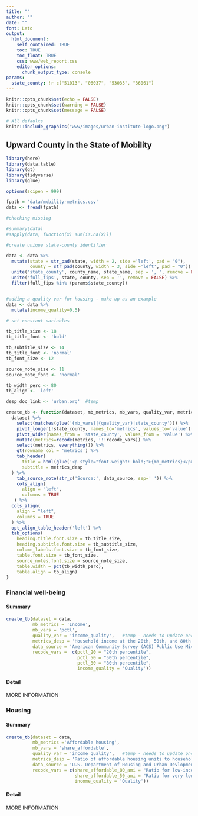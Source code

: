 ```yaml
---
title: ""
author: ""
date: ""
font: Lato
output:
  html_document:
    self_contained: TRUE
    toc: TRUE
    toc_float: TRUE
    css: www/web_report.css
    editor_options:
      chunk_output_type: console
params:
  state_county: !r c("51013", "06037", "53033", "36061")
---
```


<style>
@import url('https://fonts.googleapis.com/css?family=Lato&display=swap');
</style>

<link rel="stylesheet" href="//fonts.googleapis.com/css?family=Lato" />

```r
knitr::opts_chunk$set(echo = FALSE)
knitr::opts_chunk$set(warning = FALSE)
knitr::opts_chunk$set(message = FALSE)

```

```r
# All defaults
knitr::include_graphics("www/images/urban-institute-logo.png")

```

## Upward County in the State of Mobility

```r
library(here)
library(data.table)
library(gt)
library(tidyverse)
library(glue)

options(scipen = 999)

```

```r
fpath = 'data/mobility-metrics.csv'
data <- fread(fpath)

#checking missing 

#summary(data)
#sapply(data, function(x) sum(is.na(x)))

```

```r

#create unique state-county identifier

data <- data %>% 
  mutate(state = str_pad(state, width = 2, side ='left', pad = "0"), 
         county = str_pad(county, width = 3, side ='left', pad = "0")) %>% 
  unite('state_county', county_name, state_name, sep = ', ', remove = FALSE) %>% 
  unite('full_fips', state, county, sep = '', remove = FALSE) %>% 
  filter(full_fips %in% (params$state_county)) 


#adding a quality var for housing - make up as an example 
data <- data %>% 
  mutate(income_quality=0.5)

```

```r

# set constant variables 

tb_title_size <- 18
tb_title_font <- 'bold'

tb_subtitle_size <- 14
tb_title_font <- 'normal'
tb_font_size <- 12 

source_note_size <- 11
source_note_font <- 'normal'

tb_width_perc <- 80
tb_align <- 'left'

desp_doc_link <- 'urban.org'  #temp 

```

```r

create_tb <- function(dataset, mb_metrics, mb_vars, quality_var, metrics_desp, data_source, recode_vars) {
  dataset %>% 
    select(matches(glue('{mb_vars}|{quality_var}|state_county'))) %>% 
    pivot_longer(!state_county, names_to='metrics', values_to='value') %>%    #transpose data 
    pivot_wider(names_from = 'state_county', values_from = 'value') %>% 
    mutate(metrics=recode(metrics, !!!recode_vars)) %>% 
    select(metrics, everything()) %>% 
    gt(rowname_col = 'metrics') %>% 
    tab_header(
      title = html(glue('<p style="font-weight: bold;">{mb_metrics}</p>')), 
      subtitle = metrics_desp
  ) %>% 
    tab_source_note(str_c('Source:', data_source, sep=' ')) %>% 
    cols_align(
      align = "left",
      columns = TRUE
   ) %>% 
  cols_align(
    align = "left",
    columns = TRUE
  ) %>% 
  opt_align_table_header('left') %>% 
  tab_options(
    heading.title.font.size = tb_title_size, 
    heading.subtitle.font.size = tb_subtitle_size, 
    column_labels.font.size = tb_font_size,
    table.font.size = tb_font_size,
    source_notes.font.size = source_note_size, 
    table.width = pct(tb_width_perc), 
    table.align = tb_align)
} 


```

### Financial well-being {.tabset}

#### Summary

```r
create_tb(dataset = data, 
          mb_metrics = 'Income', 
          mb_vars = 'pctl', 
          quality_var = 'income_quality',   #temp - needs to update once the data is updated 
          metrics_desp = 'Household income at the 20th, 50th, and 80th percentiles', 
          data_source = 'American Community Survey (ACS) Public Use Microdata Sample (PUMS), 2018', 
          recode_vars =  c(pctl_20 = "20th percentile", 
                           pctl_50 = "50th percentile", 
                           pctl_80 = "80th percentile", 
                           income_quality = 'Quality'))


```

#### Detail

MORE INFORMATION

### Housing {.tabset}

#### Summary

```r
create_tb(dataset = data, 
          mb_metrics ='Affordable housing', 
          mb_vars = 'share_affordable', 
          quality_var = 'income_quality',   #temp - needs to update once the data is updated 
          metrics_desp = 'Ratio of affordable housing units to households with low-and very-low-income levels', 
          data_source = 'U.S. Department of Housing and Urban Devlopment Office of Policy  Development and Research (HUD PD&R) Fair Market Rents and Income Limits, 2018;  American Community Survey, 2018',  
          recode_vars = c(share_affordable_80_ami = "Ratio for low-income households", 
                          share_affordable_50_ami = "Ratio for very low-income households", 
                          income_quality = 'Quality'))


```

#### Detail

MORE INFORMATION

